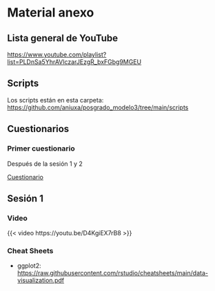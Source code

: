 # Material anexo {.unnumbered}

## Lista general de YouTube

<https://www.youtube.com/playlist?list=PLDnSa5YhrAVlczarJEzgR_bxFGbg9MGEU>

## Scripts

Los scripts están en esta carpeta: <https://github.com/aniuxa/posgrado_modelo3/tree/main/scripts>

## Cuestionarios

### Primer cuestionario

Después de la sesión 1 y 2

[Cuestionario](https://forms.gle/EQnP9SvpWoTWLRm86)

## Sesión 1

### Video

{{< video https://youtu.be/D4KgiEX7rB8 >}}

### Cheat Sheets

-   ggplot2: <https://raw.githubusercontent.com/rstudio/cheatsheets/main/data-visualization.pdf>
